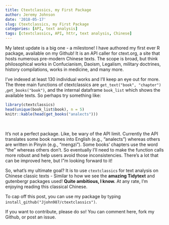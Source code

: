 ```yaml
---
title: Ctextclassics, my First Package
author: Jeremy Johnson
date: '2018-05-17'
slug: Ctextclassics, my First Package
categories: [API, text analysis]
tags: [ctextclassics, API, httr, text analysis, Chinese]
---
```


My latest update is a big one - a milestone!  I have authored my first ever R package, available on my Github! It is an API caller for ctext.org, a site that hosts numerous pre-modern Chinese texts. The scope is broad, but think philosophical works in Confucianism, Daoism, Legalism, military doctrines, history compilations, works in medicine, and many more.

I've indexed at least 130 individual works and I'll keep an eye out for more.  The three main functions of ctextclassics are ```get_text("book", "chapter")``` ,```get_books("book")```, and the internal dataframe ```book_list``` which shows the available texts. So perhaps try something like:
<br>

```r
library(ctextclassics)
head(unique(book_list$book), n = 5)
knitr::kable(head(get_books("analects")))
``` 

<br>

It's not a perfect package. Like, be wary of the API limit. 
Currently the API translates some book names into English (e.g., "analects") whereas others are written in Pinyin (e.g., "mengzi"). Some books' chapters use the word "the" whereas others don't. So eventually I'll need to make the function calls more robust and help users avoid those inconsistencies. There's a lot that can be improved here, but I"m looking forward to it!


So, what's my ultimate goal? It is to use ```ctextclassics``` for text analysis on Chinese classic texts - Similar to how we see the **amazing Tidytext** and gutenbergr packages used! **Quite ambitious, I know.** At any rate, I'm enjoying reading this classical Chinese. 


To cap off this post, you can use my package by typing ```install_github("Jjohn987/ctextclassics")```.

If you want to contribute, please do so!  You can comment here, fork my Github, or post an issue.
